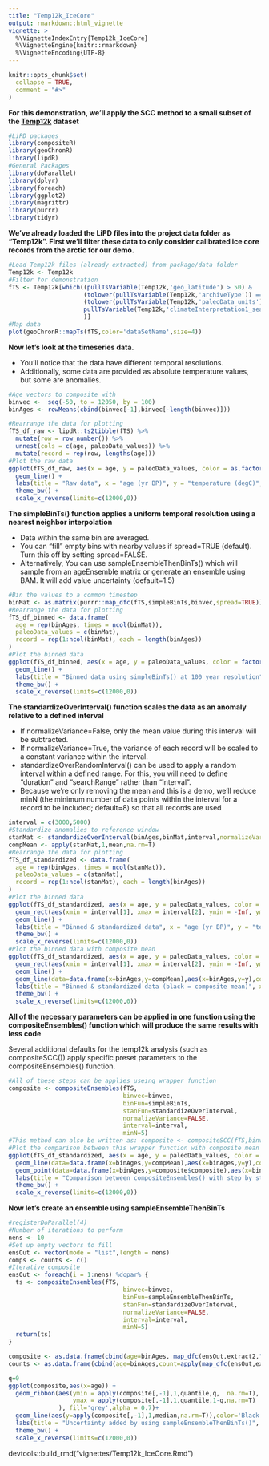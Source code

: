 ```yaml
---
title: "Temp12k_IceCore"
output: rmarkdown::html_vignette
vignette: >
  %\VignetteIndexEntry{Temp12k_IceCore}
  %\VignetteEngine{knitr::rmarkdown}
  %\VignetteEncoding{UTF-8}
---
```


```r
knitr::opts_chunk$set(
  collapse = TRUE,
  comment = "#>"
)
```

**For this demonstration, we'll apply the SCC method to a small subset of the [Temp12k](https://lipdverse.org/project/temp12k/) dataset**
```r
#LiPD packages
library(compositeR)
library(geoChronR)
library(lipdR)
#General Packages
library(doParallel)
library(dplyr)
library(foreach)
library(ggplot2)
library(magrittr)
library(purrr)
library(tidyr)
```

**We've already loaded the LiPD files into the project data folder as "Temp12k". First we'll filter these data to only consider calibrated ice core records from the arctic for our demo.**
```r
#Load Temp12k files (already extracted) from package/data folder
Temp12k <- Temp12k
#Filter for demonstration
fTS <- Temp12k[which((pullTsVariable(Temp12k,'geo_latitude') > 50) & 
                     (tolower(pullTsVariable(Temp12k,'archiveType')) == 'glacierice') &
                     (tolower(pullTsVariable(Temp12k,'paleoData_units')) == 'degc') &
                     pullTsVariable(Temp12k,'climateInterpretation1_seasonalityGeneral') %in% c('annual','summeronly','winteronly') 
                     )]
#Map data
plot(geoChronR::mapTs(fTS,color='dataSetName',size=4))
```

**Now let's look at the timeseries data.** 

- You'll notice that the data have different temporal resolutions. 
- Additionally, some data are provided as absolute temperature values, but some are anomalies.

```r
#Age vectors to composite with
binvec <-  seq(-50, to = 12050, by = 100)
binAges <- rowMeans(cbind(binvec[-1],binvec[-length(binvec)]))
```

```r
#Rearrange the data for plotting
fTS_df_raw <- lipdR::ts2tibble(fTS) %>%
  mutate(row = row_number()) %>%
  unnest(cols = c(age, paleoData_values)) %>%
  mutate(record = rep(row, lengths(age)))
#Plot the raw data
ggplot(fTS_df_raw, aes(x = age, y = paleoData_values, color = as.factor(record))) +
  geom_line() +
  labs(title = "Raw data", x = "age (yr BP)", y = "temperature (degC)", color = "record") +
  theme_bw() +
  scale_x_reverse(limits=c(12000,0))
```

**The simpleBinTs() function applies a uniform temporal resolution using a nearest neighbor interpolation**

- Data within the same bin are averaged. 
- You can "fill" empty bins with nearby values if spread=TRUE (default). Turn this off by setting spread=FALSE.  
- Alternatively, You can use sampleEnsembleThenBinTs() which will sample from an ageEnsemble matrix or generate an ensemble using BAM. It will add value uncertainty (default=1.5)

```r
#Bin the values to a common timestep
binMat <- as.matrix(purrr::map_dfc(fTS,simpleBinTs,binvec,spread=TRUE))
#Rearrange the data for plotting
fTS_df_binned <- data.frame(
  age = rep(binAges, times = ncol(binMat)),
  paleoData_values = c(binMat),
  record = rep(1:ncol(binMat), each = length(binAges))
)
#Plot the binned data
ggplot(fTS_df_binned, aes(x = age, y = paleoData_values, color = factor(record))) +
  geom_line() +
  labs(title = "Binned data using simpleBinTs() at 100 year resolution", x = "age (yr BP)", y = "temperature (degC)", color = "record") +
  theme_bw() +
  scale_x_reverse(limits=c(12000,0))
```

**The standardizeOverInterval() function scales the data as an anomaly relative to a defined interval**

- If normalizeVariance=False, only the mean value during this interval will be subtracted. 
- If normalizeVariance=True, the variance of each record will be scaled to a constant variance within the interval. 
- standardizeOverRandomInterval() can be used to apply a random interval within a defined range. For this, you will need to define "duration" and "searchRange" rather than "interval".
- Because we're only removing the mean and this is a demo, we'll reduce minN (the minimum number of data points within the interval for a record to be included; default=8) so that all records are used

```r
interval = c(3000,5000)
#Standardize anomalies to reference window
stanMat <- standardizeOverInterval(binAges,binMat,interval,normalizeVariance=FALSE,minN=5)
compMean <- apply(stanMat,1,mean,na.rm=T)
#Rearrange the data for plotting
fTS_df_standardized <- data.frame(
  age = rep(binAges, times = ncol(stanMat)),
  paleoData_values = c(stanMat),
  record = rep(1:ncol(stanMat), each = length(binAges))
)
#Plot the binned data
ggplot(fTS_df_standardized, aes(x = age, y = paleoData_values, color = factor(record))) +
  geom_rect(aes(xmin = interval[1], xmax = interval[2], ymin = -Inf, ymax = Inf), alpha = 0.01, fill="lightgrey", inherit.aes = FALSE) + 
  geom_line() +
  labs(title = "Binned & standardized data", x = "age (yr BP)", y = "temperature (degC)", color = "record") +
  theme_bw() +
  scale_x_reverse(limits=c(12000,0))
#Plot the binned data with composite mean
ggplot(fTS_df_standardized, aes(x = age, y = paleoData_values, color = factor(record))) +
  geom_rect(aes(xmin = interval[1], xmax = interval[2], ymin = -Inf, ymax = Inf), alpha = 0.01, fill="lightgrey", inherit.aes = FALSE) + 
  geom_line() +
  geom_line(data=data.frame(x=binAges,y=compMean),aes(x=binAges,y=y),color='black',size=2)+
  labs(title = "Binned & standardized data (black = composite mean)", x = "age (yr BP)", y = "temperature (degC)", color = "record") +
  theme_bw() +
  scale_x_reverse(limits=c(12000,0))
```

**All of the necessary parameters can be applied in one function using the compositeEnsembles() function which will produce the same results with less code**

Several additional defaults for the temp12k analysis (such as compositeSCC()) apply specific preset parameters to the compositeEnsembles() function. 

```r
#All of these steps can be applies useing wrapper function
composite <- compositeEnsembles(fTS,
                                binvec=binvec,
                                binFun=simpleBinTs,
                                stanFun=standardizeOverInterval,
                                normalizeVariance=FALSE,
                                interval=interval,
                                minN=5)
#This method can also be written as: composite <- compositeSCC(fTS,binvec,binFun=simpleBinTs,minN=5)
#Plot the comparison between this wrapper function with composite mean
ggplot(fTS_df_standardized, aes(x = age, y = paleoData_values, color = factor(record))) +
  geom_line(data=data.frame(x=binAges,y=compMean),aes(x=binAges,y=y),color='black',size=1)+
  geom_point(data=data.frame(x=binAges,y=composite$composite),aes(x=binAges,y=y),color='red',size=1)+
  labs(title = "Comparison between compositeEnsembles() with step by step analysis", x = "age (yr BP)", y = "temperature (degC)", color = "record") +
  theme_bw() +
  scale_x_reverse(limits=c(12000,0))
```

**Now let's create an ensemble using sampleEnsembleThenBinTs**

```r
#registerDoParallel(4)
#Number of iterations to perform
nens <- 10
#Set up empty vectors to fill
ensOut <- vector(mode = "list",length = nens)
comps <- counts <- c()
#Iterative composite
ensOut <- foreach(i = 1:nens) %dopar% {
  ts <- compositeEnsembles(fTS,
                                binvec=binvec,
                                binFun=sampleEnsembleThenBinTs,
                                stanFun=standardizeOverInterval,
                                normalizeVariance=FALSE,
                                interval=interval,
                                minN=5)
  return(ts)
}

composite <- as.data.frame(cbind(age=binAges, map_dfc(ensOut,extract2,"composite")))
counts <- as.data.frame(cbind(age=binAges,count=apply(map_dfc(ensOut,extract2,"timeCount"),1,mean)))

q=0
ggplot(composite,aes(x=age)) + 
  geom_ribbon(aes(ymin = apply(composite[,-1],1,quantile,q,  na.rm=T), 
                  ymax = apply(composite[,-1],1,quantile,1-q,na.rm=T)
              ), fill='grey',alpha = 0.7)+
  geom_line(aes(y=apply(composite[,-1],1,median,na.rm=T)),color='Black')+
  labs(title = "Uncertainty added by using sampleEnsembleThenBinTs()", x = "age (yr BP)", y = "temperature (degC)") +
  theme_bw() +
  scale_x_reverse(limits=c(12000,0))
```


devtools::build_rmd("vignettes/Temp12k_IceCore.Rmd")


